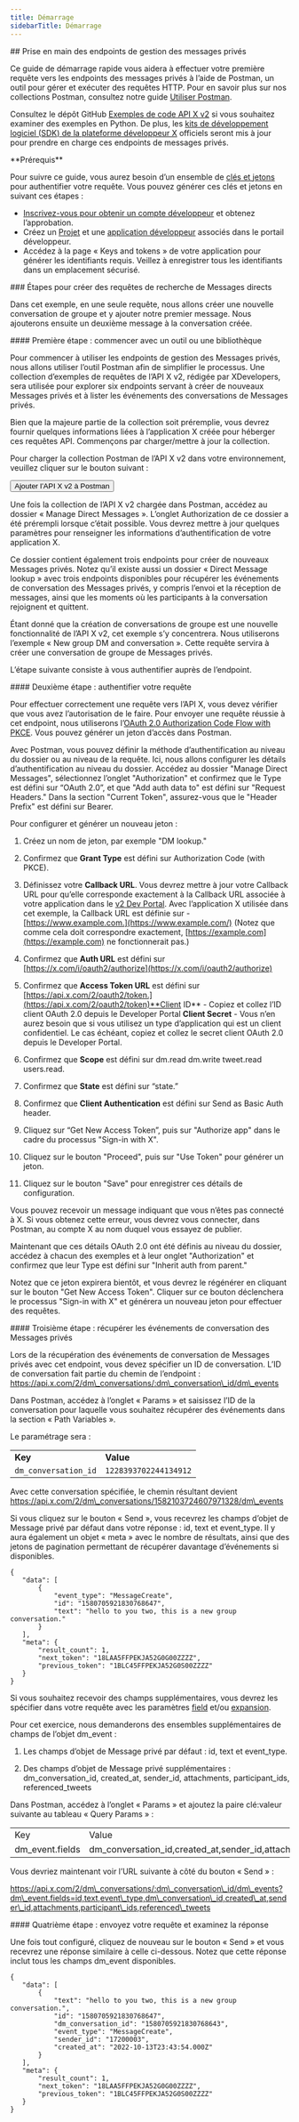 ```yaml
---
title: Démarrage
sidebarTitle: Démarrage
---
```



<div id="getting-started-with-the-manage-direct-message-endpoints">
  ## Prise en main des endpoints de gestion des messages privés
</div>

Ce guide de démarrage rapide vous aidera à effectuer votre première requête vers les endpoints des messages privés à l’aide de Postman, un outil pour gérer et exécuter des requêtes HTTP. Pour en savoir plus sur nos collections Postman, consultez notre guide [Utiliser Postman](/fr/tutorials/postman-getting-started).

Consultez le dépôt GitHub [Exemples de code API X v2](https://github.com/xdevplatform/Twitter-API-v2-sample-code) si vous souhaitez examiner des exemples en Python. De plus, les [kits de développement logiciel (SDK) de la plateforme développeur X](/fr/x-api/tools-and-libraries/sdks) officiels seront mis à jour pour prendre en charge ces endpoints de messages privés.  

<Note>
  **Prérequis**

  Pour suivre ce guide, vous aurez besoin d’un ensemble de [clés et jetons](/fr/resources/fundamentals/authentication) pour authentifier votre requête. Vous pouvez générer ces clés et jetons en suivant ces étapes :

  - [Inscrivez-vous pour obtenir un compte développeur](https://developer.x.com/en/apply-for-access) et obtenez l’approbation.
  - Créez un [Projet](/fr/resources/fundamentals/projects) et une [application développeur](/fr/resources/fundamentals/developer-apps) associés dans le portail développeur.
  - Accédez à la page « Keys and tokens » de votre application pour générer les identifiants requis. Veillez à enregistrer tous les identifiants dans un emplacement sécurisé.
</Note>

<div id="steps-to-building-direct-message-lookup-requests">
  ### Étapes pour créer des requêtes de recherche de Messages directs
</div>

Dans cet exemple, en une seule requête, nous allons créer une nouvelle conversation de groupe et y ajouter notre premier message. Nous ajouterons ensuite un deuxième message à la conversation créée.

<div id="step-one-start-with-a-tool-or-library">
  #### Première étape : commencer avec un outil ou une bibliothèque
</div>

Pour commencer à utiliser les endpoints de gestion des Messages privés, nous allons utiliser l’outil Postman afin de simplifier le processus. Une collection d’exemples de requêtes de l’API X v2, rédigée par XDevelopers, sera utilisée pour explorer six endpoints servant à créer de nouveaux Messages privés et à lister les événements des conversations de Messages privés.

Bien que la majeure partie de la collection soit préremplie, vous devrez fournir quelques informations liées à l’application X créée pour héberger ces requêtes API. Commençons par charger/mettre à jour la collection.

Pour charger la collection Postman de l’API X v2 dans votre environnement, veuillez cliquer sur le bouton suivant :

<Button href="https://app.getpostman.com/run-collection/9956214-784efcda-ed4c-4491-a4c0-a26470a67400">
  Ajouter l’API X v2 à Postman
</Button>

Une fois la collection de l’API X v2 chargée dans Postman, accédez au dossier « Manage Direct Messages ». L’onglet Authorization de ce dossier a été prérempli lorsque c’était possible. Vous devrez mettre à jour quelques paramètres pour renseigner les informations d’authentification de votre application X.

Ce dossier contient également trois endpoints pour créer de nouveaux Messages privés. Notez qu’il existe aussi un dossier « Direct Message lookup » avec trois endpoints disponibles pour récupérer les événements de conversation des Messages privés, y compris l’envoi et la réception de messages, ainsi que les moments où les participants à la conversation rejoignent et quittent.

Étant donné que la création de conversations de groupe est une nouvelle fonctionnalité de l’API X v2, cet exemple s’y concentrera. Nous utiliserons l’exemple « New group DM and conversation ». Cette requête servira à créer une conversation de groupe de Messages privés.

L’étape suivante consiste à vous authentifier auprès de l’endpoint.

<div id="step-two-authenticate-your-request">
  #### Deuxième étape : authentifier votre requête
</div>

Pour effectuer correctement une requête vers l’API X, vous devez vérifier que vous avez l’autorisation de le faire. Pour envoyer une requête réussie à cet endpoint, nous utiliserons l’[OAuth 2.0 Authorization Code Flow with PKCE](fr/resources/fundamentals/authentication#oauth-2-0-authorization-code-flow-with-pkce-2). Vous pouvez générer un jeton d’accès dans Postman. 

Avec Postman, vous pouvez définir la méthode d’authentification au niveau du dossier ou au niveau de la requête. Ici, nous allons configurer les détails d’authentification au niveau du dossier. Accédez au dossier "Manage Direct Messages", sélectionnez l’onglet "Authorization" et confirmez que le Type est défini sur “OAuth 2.0”, et que "Add auth data to" est défini sur "Request Headers." Dans la section "Current Token", assurez-vous que le "Header Prefix" est défini sur Bearer.  

Pour configurer et générer un nouveau jeton :

1. Créez un nom de jeton, par exemple "DM lookup."

2. Confirmez que **Grant Type** est défini sur Authorization Code (with PKCE).

3. Définissez votre **Callback URL**. Vous devrez mettre à jour votre Callback URL pour qu’elle corresponde exactement à la Callback URL associée à votre application dans le [v2 Dev Portal](https://developer.x.com/en/portal/dashboard). Avec l’application X utilisée dans cet exemple, la Callback URL est définie sur - [https://www.example.com.](https://www.example.com/) (Notez que comme cela doit correspondre exactement, [https://example.com](https://example.com) ne fonctionnerait pas.) 

4. Confirmez que **Auth URL** est défini sur [https://x.com/i/oauth2/authorize](https://x.com/i/oauth2/authorize)

5. Confirmez que **Access Token URL** est défini sur [https://api.x.com/2/oauth2/token.](https://api.x.com/2/oauth2/token)**Client ID** - Copiez et collez l’ID client OAuth 2.0 depuis le Developer Portal
   **Client Secret** - Vous n’en aurez besoin que si vous utilisez un type d’application qui est un client confidentiel. Le cas échéant, copiez et collez le secret client OAuth 2.0 depuis le Developer Portal. 

6. Confirmez que **Scope** est défini sur dm.read dm.write tweet.read users.read.

7. Confirmez que **State** est défini sur “state.”

8. Confirmez que **Client Authentication** est défini sur Send as Basic Auth header.

9. Cliquez sur “Get New Access Token”, puis sur "Authorize app" dans le cadre du processus "Sign-in with X".

10. Cliquez sur le bouton "Proceed", puis sur "Use Token" pour générer un jeton. 

11. Cliquez sur le bouton "Save" pour enregistrer ces détails de configuration.

Vous pouvez recevoir un message indiquant que vous n’êtes pas connecté à X. Si vous obtenez cette erreur, vous devrez vous connecter, dans Postman, au compte X au nom duquel vous essayez de publier.

Maintenant que ces détails OAuth 2.0 ont été définis au niveau du dossier, accédez à chacun des exemples et à leur onglet "Authorization" et confirmez que leur Type est défini sur "Inherit auth from parent." 

Notez que ce jeton expirera bientôt, et vous devrez le régénérer en cliquant sur le bouton "Get New Access Token". Cliquer sur ce bouton déclenchera le processus "Sign-in with X" et générera un nouveau jeton pour effectuer des requêtes.

<div id="step-three-retrieve-direct-messages-conversation-events">
  #### Troisième étape : récupérer les événements de conversation des Messages privés
</div>

Lors de la récupération des événements de conversation de Messages privés avec cet endpoint, vous devez spécifier un ID de conversation. L’ID de conversation fait partie du chemin de l’endpoint : https://api.x.com/2/dm\_conversations/:dm\_conversation\_id/dm\_events

Dans Postman, accédez à l’onglet « Params » et saisissez l’ID de la conversation pour laquelle vous souhaitez récupérer des événements dans la section « Path Variables ».

Le paramétrage sera :

|     |     |
| :--- | :--- |
| **Key** | **Value** |
| `dm_conversation_id` | `1228393702244134912` |

Avec cette conversation spécifiée, le chemin résultant devient https://api.x.com/2/dm\_conversations/1582103724607971328/dm\_events

Si vous cliquez sur le bouton « Send », vous recevrez les champs d’objet de Message privé par défaut dans votre réponse : id, text et event\_type. Il y aura également un objet « meta » avec le nombre de résultats, ainsi que des jetons de pagination permettant de récupérer davantage d’événements si disponibles.

```
{
   "data": [
       {
           "event_type": "MessageCreate",
           "id": "1580705921830768647",
           "text": "hello to you two, this is a new group conversation."
       }
   ],
   "meta": {
       "result_count": 1,
       "next_token": "18LAA5FFPEKJA52G0G00ZZZZ",
       "previous_token": "1BLC45FFPEKJA52G0S00ZZZZ"
   }
}
```

Si vous souhaitez recevoir des champs supplémentaires, vous devrez les spécifier dans votre requête avec les paramètres [field](/fr/x-api/fundamentals/fields) et/ou [expansion](/fr/x-api/fundamentals/expansions).

Pour cet exercice, nous demanderons des ensembles supplémentaires de champs de l’objet dm\_event :

1. Les champs d’objet de Message privé par défaut : id, text et event\_type.

2. Des champs d’objet de Message privé supplémentaires : dm\_conversation\_id, created\_at, sender\_id, attachments, participant\_ids, referenced\_tweets

Dans Postman, accédez à l’onglet « Params » et ajoutez la paire clé:valeur suivante au tableau « Query Params » :

|     |     |
| :--- | :--- |
| Key | Value |
| dm\_event.fields | dm\_conversation\_id,created\_at,sender\_id,attachments,participant\_ids,referenced\_tweets |

Vous devriez maintenant voir l’URL suivante à côté du bouton « Send » :

https://api.x.com/2/dm\_conversations/:dm\_conversation\_id/dm\_events?dm\_event.fields=id,text,event\_type,dm\_conversation\_id,created\_at,sender\_id,attachments,participant\_ids,referenced\_tweets

<div id="step-four-make-your-request-and-review-your-response">
  #### Quatrième étape : envoyez votre requête et examinez la réponse
</div>

Une fois tout configuré, cliquez de nouveau sur le bouton « Send » et vous recevrez une réponse similaire à celle ci-dessous. Notez que cette réponse inclut tous les champs dm\_event disponibles.

```
{
   "data": [
       {
           "text": "hello to you two, this is a new group conversation.",
           "id": "1580705921830768647",
           "dm_conversation_id": "1580705921830768643",
           "event_type": "MessageCreate",
           "sender_id": "17200003",
           "created_at": "2022-10-13T23:43:54.000Z"
       }
   ],
   "meta": {
       "result_count": 1,
       "next_token": "18LAA5FFPEKJA52G0G00ZZZZ",
       "previous_token": "1BLC45FFPEKJA52G0S00ZZZZ"
   }
}
```